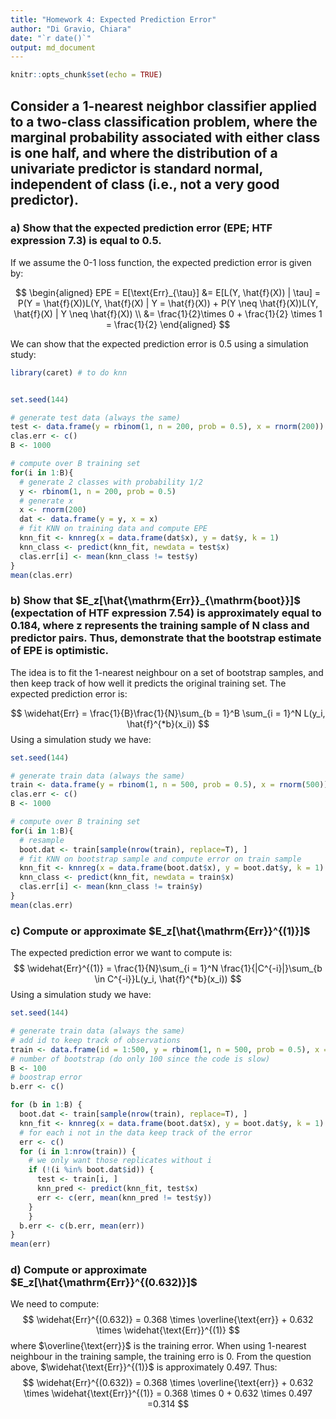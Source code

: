 ```yaml
---
title: "Homework 4: Expected Prediction Error"
author: "Di Gravio, Chiara"
date: "`r date()`"
output: md_document
---
```


```r
knitr::opts_chunk$set(echo = TRUE)
```

## Consider a 1-nearest neighbor classifier applied to a two-class classification problem, where the marginal probability associated with either class is one half, and where the distribution of a univariate predictor is standard normal, independent of class (i.e., not a very good predictor).

### a) Show that the expected prediction error (EPE; HTF expression 7.3) is equal to 0.5.

If we assume the 0-1 loss function, the expected prediction error is given by:

$$
\begin{aligned}
EPE = E[\text{Err}_{\tau}] &= E[L(Y, \hat{f}(X)) | \tau] =  P(Y = \hat{f}(X))L(Y, \hat{f}(X) | Y = \hat{f}(X)) + P(Y \neq \hat{f}(X))L(Y, \hat{f}(X) | Y \neq \hat{f}(X)) \\
&= \frac{1}{2}\times 0 + \frac{1}{2} \times 1 = \frac{1}{2}
\end{aligned}
$$

We can show that the expected prediction error is 0.5 using a simulation study:

```r
library(caret) # to do knn 


set.seed(144)

# generate test data (always the same)
test <- data.frame(y = rbinom(1, n = 200, prob = 0.5), x = rnorm(200))
clas.err <- c()
B <- 1000

# compute over B training set
for(i in 1:B){
  # generate 2 classes with probability 1/2
  y <- rbinom(1, n = 200, prob = 0.5)
  # generate x
  x <- rnorm(200)
  dat <- data.frame(y = y, x = x)
  # fit KNN on training data and compute EPE
  knn_fit <- knnreg(x = data.frame(dat$x), y = dat$y, k = 1) 
  knn_class <- predict(knn_fit, newdata = test$x)
  clas.err[i] <- mean(knn_class != test$y)
}
mean(clas.err)
```

### b) Show that $E_z[\hat{\mathrm{Err}}_{\mathrm{boot}}]$ (expectation of HTF expression 7.54) is approximately equal to 0.184, where z represents the training sample of N class and predictor pairs. Thus, demonstrate that the bootstrap estimate of EPE is optimistic.

The idea is to fit the 1-nearest neighbour on a set of bootstrap samples, and then keep track of how well it predicts the original training set. The expected prediction error is:

$$
\widehat{Err} = \frac{1}{B}\frac{1}{N}\sum_{b = 1}^B \sum_{i = 1}^N L(y_i, \hat{f}^{*b}(x_i))
$$
Using a simulation study we have:
```r
set.seed(144)

# generate train data (always the same)
train <- data.frame(y = rbinom(1, n = 500, prob = 0.5), x = rnorm(500))
clas.err <- c()
B <- 1000

# compute over B training set
for(i in 1:B){
  # resample
  boot.dat <- train[sample(nrow(train), replace=T), ]
  # fit KNN on bootstrap sample and compute error on train sample
  knn_fit <- knnreg(x = data.frame(boot.dat$x), y = boot.dat$y, k = 1) 
  knn_class <- predict(knn_fit, newdata = train$x)
  clas.err[i] <- mean(knn_class != train$y)
}
mean(clas.err)
```

### c) Compute or approximate $E_z[\hat{\mathrm{Err}}^{(1)}]$

The expected prediction error we want to compute is:
$$
\widehat{Err}^{(1)} = \frac{1}{N}\sum_{i = 1}^N \frac{1}{|C^{-i}|}\sum_{b \in C^{-i}}L(y_i, \hat{f}^{*b}(x_i))
$$
Using a simulation study we have:
```r

set.seed(144)

# generate train data (always the same)
# add id to keep track of observations
train <- data.frame(id = 1:500, y = rbinom(1, n = 500, prob = 0.5), x = rnorm(500))
# number of bootstrap (do only 100 since the code is slow)
B <- 100
# boostrap error
b.err <- c()

for (b in 1:B) {
  boot.dat <- train[sample(nrow(train), replace=T), ]
  knn_fit <- knnreg(x = data.frame(boot.dat$x), y = boot.dat$y, k = 1) 
  # for each i not in the data keep track of the error
  err <- c()
  for (i in 1:nrow(train)) { 
    # we only want those replicates without i
    if (!(i %in% boot.dat$id)) { 
      test <- train[i, ]
      knn_pred <- predict(knn_fit, test$x) 
      err <- c(err, mean(knn_pred != test$y)) 
    }
    }
  b.err <- c(b.err, mean(err))
}
mean(err)
```

### d) Compute or approximate $E_z[\hat{\mathrm{Err}}^{(0.632)}]$ 

We need to compute:
$$
\widehat{Err}^{(0.632)} = 0.368 \times \overline{\text{err}} + 0.632 \times \widehat{\text{Err}}^{(1)}
$$
where $\overline{\text{err}}$ is the training error. When using 1-nearest neighbour in the training sample, the training erro is 0. From the question above, $\widehat{\text{Err}}^{(1)}$ is approximately 0.497. Thus:
$$
\widehat{Err}^{(0.632)} = 0.368 \times \overline{\text{err}} + 0.632 \times \widehat{\text{Err}}^{(1)} = 0.368 \times 0 + 0.632 \times 0.497 =0.314
$$





